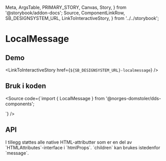   Meta,
  ArgsTable,
  PRIMARY_STORY,
  Canvas,
  Story,
} from '@storybook/addon-docs';
  Source,
  ComponentLinkRow,
  SB_DESIGNSYSTEM_URL,
  LinkToInteractiveStory,
} from '../../storybook';

<Meta title="Design system/LocalMessage/API" component={LocalMessage} />

# LocalMessage

<ComponentLinkRow
  docsHref="https://design.domstol.no/987b33f71/p/99d09e-messages/b/164d4b"
  figmaHref="https://www.figma.com/file/ewqSDmkgqDQ5PyOsRp4V5b/?node-id=155%3A39"
  githubHref="https://github.com/domstolene/designsystem/tree/master/components/src/components/LocalMessage"
/>

## Demo

<Canvas>
  <Story id="design-system-localmessage--default" />
</Canvas>

<LinkToInteractiveStory href={`${SB_DESIGNSYSTEM_URL}-localmessage`} />

## Bruk i koden

<Source code={`import { LocalMessage } from '@norges-domstoler/dds-components';

<LocalMessage message="Dette er en lokal melding" />
`} />

## API

<ArgsTable story={PRIMARY_STORY} />
I tillegg støttes alle native HTML-attributter som er en del av `HTMLAttributes<HTMLDivElement>`-interface i `htmlProps`. `children` kan brukes istedenfor `message`.
